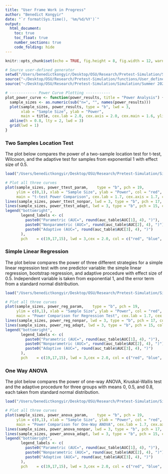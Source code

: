 ```yaml
---
title: "User Frame Work in Progress"
author: "Benedict Kongyir"
date: "`r format(Sys.time(), '%m/%d/%Y')`"
output: 
  html_document:
    toc: true
    toc_float: true
    number_sections: true
    code_folding: hide
---
```



```r
knitr::opts_chunk$set(echo = TRUE, fig.height = 8, fig.width = 12, warning = FALSE, message = FALSE, verbose = FALSE)

# Source user-defined generator
setwd("/Users/benedictkongyir/Desktop/OSU/Research/Pretest-Simulation/Simulation/Summer 2025/user_framework")
source("~/Desktop/OSU/Research/Pretest-Simulation/functions/User_defined_functions.R")
source("~/Desktop/OSU/Research/Pretest-Simulation/Simulation/Summer 2025/user_framework/my_functions_v2.R")
```

```r
# ------------ Power Curve Plotting -----------
plot_power_curve <- function(power_results, title = "Power Analysis") {
  sample_sizes <- as.numeric(sub("n=", "", names(power_results)))
  plot(sample_sizes, power_results, type = "b", lwd = 3,
       xlab = "Sample Size", ylab = "Power",
       main = title, cex.lab = 2.0, cex.axis = 2.0, cex.main = 1.6, ylim = c(0, 1), pch = 19)
  abline(h = 0.8, lty = 2, lwd = 3)
  grid(lwd = 1)
}
```

### Two Samples Location Test
The plot below compares the power of a two-sample location test for t-test, Wilcoxon, and the adaptive test for samples from exponential 1 with effect size of 0.5.
```r
load("/Users/benedictkongyir/Desktop/OSU/Research/Pretest-Simulation/Simulation/Summer 2025/user_framework/power_compare_t_test.RData")

# Plot all three curves
plot(sample_sizes, power_ttest_param,    type = "b", pch = 19, 
     ylim = c(0,1), xlab = "Sample Size", ylab = "Power", col = "red", lwd = 3,
     main = "t-test Power Comparison", cex.lab = 1.7, cex.axis = 1.7, cex.main = 2.0)
lines(sample_sizes, power_ttest_nonpar, lwd = 3, type = "b", pch = 17, col = "blue")
lines(sample_sizes, power_ttest_adapt, lwd = 3, type = "b", pch = 15, col = "green")
legend("bottomright",
       legend_labels <- c(
         paste0("Parametric (AUC=", round(auc_table$AUC[1], 4), ")"),
         paste0("Nonparametric (AUC=", round(auc_table$AUC[2], 4), ")"),
         paste0("Adaptive (AUC=", round(auc_table$AUC[3], 4), ")")
       ),
       pch    = c(19,17,15), lwd = 3,cex = 2.0, col = c("red", "blue", "green"), lty = 1)

```


### Simple Linear Regression
The plot below compares the power of three different strategies for a simple linear regression test with one predictor variable: the simple linear regression, bootstrap regression, and adaptive procedure with effect size of 0.5. Independent variable is taken from exponential 1, and the error term from a standard normal distribution.
```r
load("/Users/benedictkongyir/Desktop/OSU/Research/Pretest-Simulation/Simulation/Summer 2025/user_framework/power_compare_reg_test.RData")

# Plot all three curves
plot(sample_sizes, power_reg_param,    type = "b", pch = 19, 
     ylim = c(0,1), xlab = "Sample Size", ylab = "Power", col = "red", lwd = 3,
     main = "Power Comparison for Regression Test", cex.lab = 1.7, cex.axis = 1.7, cex.main = 2.0)
lines(sample_sizes, power_reg_nonpar, lwd = 3, type = "b", pch = 17, col = "blue")
lines(sample_sizes, power_reg_adapt, lwd = 3, type = "b", pch = 15, col = "green")
legend("bottomright",
       legend_labels <- c(
         paste0("Parametric (AUC=", round(auc_table$AUC[1], 4), ")"),
         paste0("Nonparametric (AUC=", round(auc_table$AUC[2], 4), ")"),
         paste0("Adaptive (AUC=", round(auc_table$AUC[3], 4), ")")
       ),
       pch    = c(19,17,15), lwd = 3,cex = 2.0, col = c("red", "blue", "green"), lty = 1)

```


### One Way ANOVA
The plot below compares the power of one-way ANOVA, Kruskal-Wallis test and the adaptive procedure for three groups with means 0, 0.5, and 0.8, each taken from standard normal distribution.
```r
load("/Users/benedictkongyir/Desktop/OSU/Research/Pretest-Simulation/Simulation/Summer 2025/user_framework/power_compare_anova_test.RData")

# Plot all three curves
plot(sample_sizes, power_anova_param,    type = "b", pch = 19, 
     ylim = c(0,1), xlab = "Sample Size", ylab = "Power", col = "red", lwd = 3,
     main = "Power Comparison for One-Way ANOVA", cex.lab = 1.7, cex.axis = 1.7, cex.main = 2.0)
lines(sample_sizes, power_anova_nonpar, lwd = 3, type = "b", pch = 17, col = "blue")
lines(sample_sizes, power_anova_adapt, lwd = 3, type = "b", pch = 15, col = "green")
legend("bottomright",
       legend_labels <- c(
         paste0("Parametric (AUC=", round(auc_table$AUC[1], 4), ")"),
         paste0("Nonparametric (AUC=", round(auc_table$AUC[2], 4), ")"),
         paste0("Adaptive (AUC=", round(auc_table$AUC[3], 4), ")")
       ),
       pch    = c(19,17,15), lwd = 3,cex = 2.0, col = c("red", "blue", "green"), lty = 1)

```

